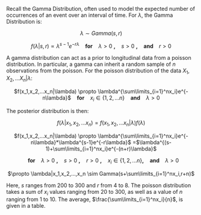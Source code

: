 Recall the Gamma Distribution, often used to model the expected number of occurrences of an event over an interval of time. For $\lambda$, the Gamma Distribution is:

<center> $\lambda \sim Gamma(s,r)$

$f(\lambda|s,r) \propto \lambda^{s-1}e^{-r\lambda}$ &nbsp;&nbsp; <b>for</b> &nbsp;&nbsp; $\lambda > 0$ <b>,</b> &nbsp;&nbsp; $s > 0$ <b>,</b> &nbsp;&nbsp; <b> and </b> &nbsp;&nbsp; $r >0$ </center>

A gamma distribution can act as a prior to longitudinal data from a poisson distribution. In particular, a gamma can inherit a random sample of $n$ observations from the poisson. For the poisson distribution of the data $X_1,X_2,...X_n|\lambda$:

<center> $f(x_1,x_2,...x_n|\lambda) \propto \lambda^{\sum\limits_{i=1}^nx_i}e^{-n\lambda}$ &nbsp;&nbsp; <b>for</b> &nbsp;&nbsp; $x_i \in \{1,2,...n\}$ &nbsp;&nbsp; <b>and</b> &nbsp;&nbsp; $\lambda>0$</center>

The posterior distribution is then:

<center> $f(\lambda|x_1,x_2,...x_n) = f(x_1,x_2,...x_n|\lambda)f(\lambda$)

$f(x_1,x_2,...x_n|\lambda) \propto \lambda^{\sum\limits_{i=1}^nx_i}e^{-n\lambda}*\lambda^{s-1}e^{-r\lambda}$ =$\lambda^{(s-1)+\sum\limits_{i=1}^nx_i}e^{-(n+r)\lambda}$

&nbsp;&nbsp; <b>for</b> &nbsp;&nbsp; $\lambda > 0$ <b>,</b> &nbsp;&nbsp; $s > 0$ <b>,</b> &nbsp;&nbsp; $r>0$ <b>,</b> &nbsp;&nbsp; $x_i \in \{1,2,...n\}$<b>,</b> &nbsp;&nbsp; <b> and </b> &nbsp;&nbsp; $\lambda >0$ 

$\propto \lambda|x_1,x_2,...,x_n \sim Gamma(s+\sum\limits_{i=1}^nx_i,r+n)$

</center>

Here, $s$ ranges from 200 to 300 and $r$ from 4 to 8. The poisson distribution takes a sum of $x_i$ values ranging from 20 to 300, as well as a value of $n$ ranging from 1 to 10. The average, $\frac{\sum\limits_{i=1}^nx_i}{n}$, is given in a table.